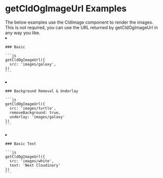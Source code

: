 


<Head>
  <title>getCldOgImageUrl Examples - Next Cloudinary</title>
  <meta name="og:title" content="getCldOgImageUrl Examples - Next Cloudinary" />
  <meta name="og:url" content={`https://next-cloudinary.spacejelly.dev/helpers/getcldogimageurl/examples`} />
</Head>

<OgImage
  title="getCldOgImageUrl Examples"
  twitterTitle="getCldOgImageUrl Examples"
/>

# getCldOgImageUrl Examples

<Callout emoji={false}>
  The below examples use the CldImage component to render the images. This is not required, you can use the URL returned by getCldOgImageUrl in any way you like.
</Callout>

<ImageGrid>
  <li>
    <CldImage
      src={getCldOgImageUrl({
        src: `${process.env.IMAGES_DIRECTORY}/galaxy`,
      })}
      width="2400"
      height="1200"
      sizes="(max-width: 480px) 100vw, 50vw"
      alt=""
      preserveTransformations
    />

    ### Basic

    ```js
    getCldOgImageUrl({
      src: 'images/galaxy',
    })
    ```
  </li>
  <li>
    <CldImage
      src={getCldOgImageUrl({
        src: `${process.env.IMAGES_DIRECTORY}/turtle`,
        removeBackground: true,
        underlay: `${process.env.IMAGES_DIRECTORY}/galaxy`,
      })}
      width="2400"
      height="1200"
      sizes="(max-width: 480px) 100vw, 50vw"
      alt=""
      preserveTransformations
    />

    ### Background Removal & Underlay

    ```js
    getCldOgImageUrl({
      src: 'images/turtle',
      removeBackground: true,
      underlay: 'images/galaxy'
    })
    ```
  </li>
  <li>
    <CldImage
      src={getCldOgImageUrl({
        src: `${process.env.IMAGES_DIRECTORY}/white`,
        text: 'Next Cloudinary'
      })}
      width="2400"
      height="1200"
      sizes="(max-width: 480px) 100vw, 50vw"
      alt=""
      preserveTransformations
    />

    ### Basic Text

    ```js
    getCldOgImageUrl({
      src: 'images/white',
      text: 'Next Cloudinary'
    })
    ```
  </li>
</ImageGrid>